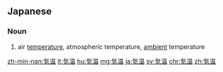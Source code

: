 ==Japanese==
{{ja-kanjitab|き|おん|yomi=o}}

===Noun===
{{ja-noun|きおん|kyu=氣溫}}

# air [[temperature]], atmospheric temperature, [[ambient]] temperature

[[zh-min-nan:気温]]
[[lt:気温]]
[[hu:気温]]
[[mg:気温]]
[[ja:気温]]
[[sv:気温]]
[[chr:気温]]
[[zh:気温]]